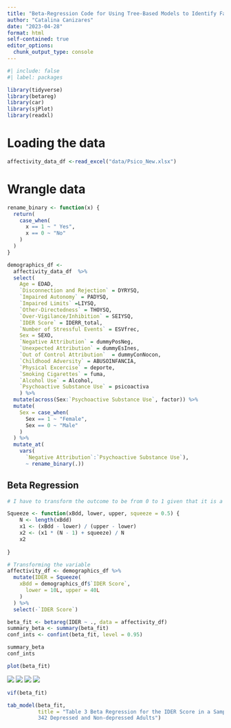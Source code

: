 ```yaml
---
title: "Beta-Regression Code for Using Tree-Based Models to Identify Factors Contributing to Trait Negative Affect in Adults with and without Major Depression Manuscript"
author: "Catalina Canizares"
date: "2023-04-28"
format: html
self-contained: true
editor_options: 
  chunk_output_type: console
---
```



```r
#| include: false
#| label: packages

library(tidyverse)
library(betareg)
library(car)
library(sjPlot)
library(readxl)
```

# Loading the data
```r
affectivity_data_df <-read_excel("data/Psico_New.xlsx")
```

# Wrangle data

```r
rename_binary <- function(x) {
  return(
    case_when(
      x == 1 ~ " Yes",
      x == 0 ~ "No"
    )
  )
}

demographics_df <-
  affectivity_data_df  %>%
  select(
    Age = EDAD,
    `Disconnection and Rejection` = DYRYSQ, 
    `Impaired Autonomy` = PADYSQ, 
    `Impaired Limits` =LIYSQ, 
    `Other-Directedness` = THOYSQ, 
    `Over-Vigilance/Inhibition` = SEIYSQ,
    `IDER Score` = IDERR_total, 
    `Number of Stressful Events` = ESVfrec, 
    Sex = SEXO,
    `Negative Attribution` = dummyPosNeg, 
    `Unexpected Attribution` = dummyEsInes, 
    `Out of Control Attribution`  = dummyConNocon,
    `Childhood Adversity` = ABUSOINFANCIA, 
    `Physical Excercise` = deporte, 
    `Smoking Cigarettes` = fuma, 
    `Alcohol Use` = Alcohol, 
    `Psychoactive Substance Use` = psicoactiva
    ) %>%
  mutate(across(Sex:`Psychoactive Substance Use`, factor)) %>% 
  mutate(
    Sex = case_when(
      Sex == 1 ~ "Female",
      Sex == 0 ~ "Male"
    )
  ) %>%
  mutate_at(
    vars(
      `Negative Attribution`:`Psychoactive Substance Use`),
      ~ rename_binary(.)) 

```


## Beta Regression

```r

# I have to transform the outcome to be from 0 to 1 given that it is a score that only goes from 10 to 40, it is bounded. This function was created by Dr. Gabriel Odom. Please find the documentation in script named liker_squeezer_202303314

Squeeze <- function(xBdd, lower, upper, squeeze = 0.5) {
	N <- length(xBdd)
	x1 <- (xBdd - lower) / (upper - lower)
	x2 <- (x1 * (N - 1) + squeeze) / N
	x2
	
}

# Transforming the variable
affectivity_df <- demographics_df %>% 
  mutate(IDER = Squeeze(
    xBdd = demographics_df$`IDER Score`,
	  lower = 10L, upper = 40L
    )
  ) %>% 
  select(-`IDER Score`)

```

```r

beta_fit <- betareg(IDER ~ ., data = affectivity_df)
summary_beta <- summary(beta_fit)
conf_ints <- confint(beta_fit, level = 0.95)

summary_beta
conf_ints 
```

```r
plot(beta_fit)
```

![](assumption_plots/cook.png)
![](assumption_plots/leverage.png)
![](assumption_plots/linear.png)
![](assumption_plots/Residuals_observations.png)

```r
vif(beta_fit)
```


```r
tab_model(beta_fit,
          title = "Table 3 Beta Regression for the IDER Score in a Sample of
          342 Depressed and Non-depressed Adults")
```

